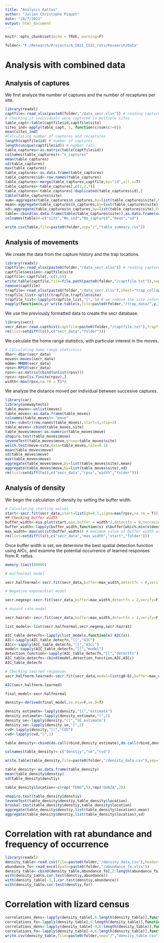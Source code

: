 ```yaml
---
title: "Analysis Rattus"
author: "Julien Christophe Piquet"
date: "24/7/2021"
output: html_document
---
```


```r
knitr::opts_chunk$set(echo = TRUE, warning=F)
```

```r
folder<-"F:/Research/Projects/A_2021_CSIC_rats/Research/Data"
```

# **Analysis with combined data**

## **Analysis of captures**

We first analyze the number of captures and the number of recaptures per site.

```r
library(readxl)
captfile<-read_xlsx(paste0(folder,"/data_secr.xlsx")) # reading capture data
# Checking if individuals were captured in multiple sites
table_capt<-table(captfile$id,captfile$site)
sites_ind<-apply(table_capt, 1, function(c)sum(c!=0))
mean(sites_ind)
#Calculating number of captures and recaptures
length(captfile$id) # number of captures
length(unique(captfile$id)) # number rats
table_captures<-as.matrix(table(captfile$id))
colnames(table_captures)<-"n_captures"
mean(table_captures)
sd(table_captures)
max(table_captures)
table_captures<-as.data.frame(table_captures)
table_captures$id<-row.names(table_captures)
table_captures<-merge(table_captures,captfile,by="id",all.x=T)
table_captures<-table_captures[,c(1,2,7)]
table_captures<-table_captures[!duplicated(table_captures$id),]
table(table_captures$site)
sum<-aggregate(table_captures$n_captures,by=list(table_captures$site),FUN=sum)
mean<-aggregate(table_captures$n_captures,by=list(table_captures$site),FUN=mean)
sd<-aggregate(table_captures$n_captures,by=list(table_captures$site),FUN=sd)
table<-cbind(as.data.frame(table(table_captures$site)),as.data.frame(sum)[,2],as.data.frame(mean)[,2],as.data.frame(sd)[,2])
colnames(table)<-c("site","No_ind","No_captures","mean","sd")

write.csv(table,file=paste0(folder,sep="/","table_summary.csv"))
```

## **Analysis of movements**

We create the data from the capture history and the trap locations.

```r
library(readxl)
captfile<-read_xlsx(paste0(folder,"/data_secr.xlsx")) # reading capture data
captfile$session<-captfile$site
captfile<-captfile[,-c(5,6)]
write.table(captfile,file=file.path(paste0(folder,"/captfile.txt")),sep="\t",quote=F,row.names = F)
remove(captfile)
trapfile<-read_xlsx(paste0(folder,"/data_secr.xlsx"),sheet="trap_collapsed")
trapfile_list<-split(trapfile,trapfile$site)
trapfile_list<-lapply(trapfile_list,"[",-5) # we remove the site information
mapply(function(x,y) write.table(x,file=paste0(folder,"/trap_data/",y,".txt",sep=""),row.names = F,quote=F,sep="\t"),x=trapfile_list,y=names(trapfile_list))
```

We use the previously formatted data to create the secr database.

```r
library(secr)
secr_data<-read.capthist(captfile=paste0(folder,"/captfile.txt"),trapfile=list.files(paste0(folder,"/trap_data"),pattern=".txt",full.names = T),detector="single",fmt=c("trapID"),noncapt="NONE",noccasions = 9,verify=T,skip=1,binary.usage=F) # creating capthist data
rm(list=setdiff(ls(),c("secr_data","folder")))
```

We calculate the home range statistics, with particular interest in the moves.

```r
# Calculating home range statistics
dbar<-dbar(secr_data)
moves<-moves(secr_data)
mdmm<-MMDM(secr_data)
rpsv<-RPSV(secr_data)
rpsv<-as.matrix(cbind(unlist(rpsv)))
rpsv<-rpsv[is.finite(rpsv),]
width<-max(rpsv,na.rm = T)*4
```

We analyze the distance moved per individual between succesive captures.

```r
library(car)
library(onewaytests)
table_moves<-unlist(moves)
table_moves<-as.data.frame(table_moves)
colnames(table_moves)<-"move"
site<-substr(row.names(table_moves),start=1,stop=3)
table_moves<-cbind(table_moves,site)
table_moves$move<-as.numeric(table_moves$move)
shapiro.test(table_moves$move)
leveneTest(table_moves$move,group=table_moves$site)
welch.test(move~site,data=table_moves,rate=0.1)
mean(table_moves$move)
sd(table_moves$move)
max(table_moves$move)
aggregate(table_moves$move,by=list(table_moves$site),mean)
aggregate(table_moves$move,by=list(table_moves$site),sd)
rm(list=setdiff(ls(),c("secr_data","rpsv","width","folder")))
```

## **Analysis of density**

We begin the calculation of density by setting the buffer width.

```r
# Calculating starting values
start<-secr.fit(secr_data,start=list(g0=0.1,sigma=max(rpsv,na.rm = T)),buffer=width,verify=F,detectfn = 0,biasLimit=0.01,method="Nelder-Mead",CL=T,trace=F)
## Checking buffer width
buffer_width<-esa.plot(start,max.buffer = width*2,detectfn = 0,noccasions = 3,session = c(names(secr_data))) # fitting density against buffer width
buffer_width<-lapply(buffer_width,function(x) x$buffer[which.min(x$density)]) # finding for each site-session combination the buffer width were density stabilizes
max_width<-max(unlist(buffer_width)) # maximum value of buffer width over all site-session combinations for which density stabilizes
rm(list=setdiff(ls(),c("secr_data","max_width","start","folder")))
```
Once buffer width is set, we determine the best spatial detection function using AICc, and examine the potential occurrence of learned responses from R. rattus.

```r
memory.limit(80000)

# Halfnormal model

secr.halfnormal<-secr.fit(secr_data,buffer=max_width,detectfn = 0,verify=F,start=start,method="Nelder-Mead",trace=F,CL=T)

# Negative exponential model

secr.negexp<-secr.fit(secr_data,buffer=max_width,detectfn = 2,verify=F,start=start,method="Nelder-Mead",trace=F,CL=T)

# Hazard rate model

secr.hazrat<-secr.fit(secr_data,buffer=max_width,detectfn = 1,verify=F,start=start,method="Nelder-Mead",trace=F,CL=T)

list_models<-list(secr.halfnormal,secr.negexp,secr.hazrat)

AIC_table_detecfn<-lapply(list_models,function(x) AIC(x))
AIC<-sapply(AIC_table_detecfn,"[[","AIC")
AICc<-sapply(AIC_table_detecfn,"[[","AICc")
model<-sapply(AIC_table_detecfn,"[[","model")
detection_function<-sapply(AIC_table_detecfn,"[[","detectfn")
AIC_table_detecfn<-cbind(model,detection_function,AIC,AICc)
AIC_table_detecfn

# Checking learned responses
secr.halfnorm.learned<-secr.fit(secr_data,model=list(g0~b),buffer=max_width,detectfn = 0,verify=F,start=start,method="Nelder-Mead",trace=F,CL=T)

AIC(secr.halfnorm.learned)

final_model<-secr.halfnormal

density<-derived(final_model,se.esa=F,se.D=T)

density_estimate<-lapply(density,"[[","estimate")
density_estimate<-lapply(density_estimate,"[",2)
density_se<-lapply(density,"[[","SE.estimate")
density_se<-lapply(density_se,"[",2)
cvd<-lapply(density,"[[","CVD")
cvd<-lapply(cvd,"[",2)

table_density<-cbind(do.call(rbind,density_estimate),do.call(rbind,density_se),do.call(rbind,cvd))

colnames(table_density)<-c("denstiy","se","cvd")

write.table(table_density,file=paste0(folder,"/density_data.csv"),sep=",",row.names = T,col.names = T)

table_density<-as.data.frame(table_density)
mean(table_density$denstiy)
sd(table_density$denstiy)

table_density$location<-c(rep("TENO",5),rep("GUAZA",2))

shapiro.test(table_density$denstiy)
leveneTest(table_density$denstiy,table_density$location)
kruskal.test(table_density$denstiy,table_density$location)
aggregate(table_density$denstiy,list(table_density$location),mean)
aggregate(table_density$denstiy,list(table_density$location),sd)
```

# **Correlation with rat abundance and frequency of occurrence**

```r
library(readxl)
density_table<-read.csv(file=paste0(folder,"/density_data.csv"),header=TRUE)
abundance_fo<-read_excel(path=paste0(folder,"/abundance_fo.xlsx"))
density_table<-cbind(density_table,abundance_fo[,2:length(abundance_fo)])
with(density_table,cor.test(denstiy,abundance))
with(density_table[-3,],cor.test(denstiy,abundance))
with(density_table,cor.test(denstiy,fo))
```

# **Correlation with lizard census**

```r
correlations_dens<-lapply(density_table[,6:length(density_table)],function(x) with(density_table,cor.test(denstiy,x)))
correlations_fo<-lapply(density_table[,6:length(density_table)],function(x) with(density_table,cor.test(fo,x)))
correlations_dens<-lapply(density_table[-4,6:length(density_table)],function(x) with(density_table[-4,],cor.test(denstiy,x)))
correlations_fo<-lapply(density_table[-4,6:length(density_table)],function(x) with(density_table[-4,],cor.test(fo,x)))
write.csv(density_table,file=paste0(folder,sep="/","density_table.csv"))
```

